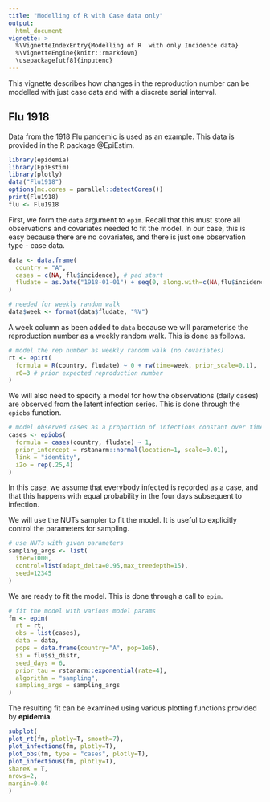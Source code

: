 ```yaml
---
title: "Modelling of R with Case data only"
output: 
  html_document
vignette: >
  %\VignetteIndexEntry{Modelling of R  with only Incidence data}
  %\VignetteEngine{knitr::rmarkdown}
  \usepackage[utf8]{inputenc}
---
```


This vignette describes how changes in the reproduction number can be modelled with just case data and 
with a discrete serial interval.

## Flu 1918

Data from the 1918 Flu pandemic is used as an example. This data is provided in the R package @EpiEstim.

```r
library(epidemia)
library(EpiEstim)
library(plotly)
data("Flu1918")
options(mc.cores = parallel::detectCores())
print(Flu1918)
flu <- Flu1918
```

First, we form the `data` argument to `epim`. Recall that this must store all observations and covariates needed to fit the model.
In our case, this is easy because there are no covariates, and there is just one observation type - case data.

```r
data <- data.frame(
  country = "A",
  cases = c(NA, flu$incidence), # pad start
  fludate = as.Date("1918-01-01") + seq(0, along.with=c(NA,flu$incidence)) 
)

# needed for weekly random walk
data$week <- format(data$fludate, "%V")
```

A week column as been added to `data` because we will parameterise the reproduction number as a weekly random walk. 
This is done as follows.
```r
# model the rep number as weekly random walk (no covariates)
rt <- epirt(
  formula = R(country, fludate) ~ 0 + rw(time=week, prior_scale=0.1),
  r0=3 # prior expected reproduction number
)
```

We will also need to specify a model for how the observations (daily cases) are observed from the latent infection series.
This is done through the `epiobs` function.
```r
# model observed cases as a proportion of infections constant over time
cases <- epiobs(
  formula = cases(country, fludate) ~ 1,
  prior_intercept = rstanarm::normal(location=1, scale=0.01),
  link = "identity",
  i2o = rep(.25,4)
)
```
In this case, we assume that everybody infected is recorded as a case, and that this happens with equal probability in the four 
days subsequent to infection.

We will use the NUTs sampler to fit the model. It is useful to explicitly control the parameters for sampling.
```r
# use NUTs with given parameters
sampling_args <- list(
  iter=1000,
  control=list(adapt_delta=0.95,max_treedepth=15),
  seed=12345
)
```
We are ready to fit the model. This is done through a call to `epim`.
```r
# fit the model with various model params
fm <- epim(
  rt = rt,
  obs = list(cases),
  data = data,
  pops = data.frame(country="A", pop=1e6),
  si = flu$si_distr,
  seed_days = 6,
  prior_tau = rstanarm::exponential(rate=4),
  algorithm = "sampling",
  sampling_args = sampling_args
)
```

The resulting fit can be examined using various plotting functions provided by **epidemia**.
```r
subplot(
plot_rt(fm, plotly=T, smooth=7),
plot_infections(fm, plotly=T),
plot_obs(fm, type = "cases", plotly=T),
plot_infectious(fm, plotly=T),
shareX = T,
nrows=2,
margin=0.04
)
```


